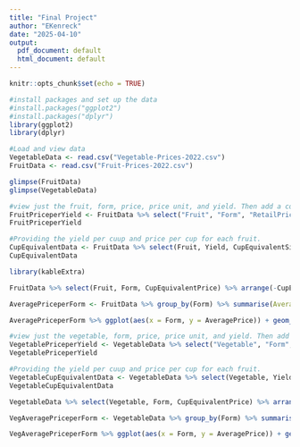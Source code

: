 ```yaml
---
title: "Final Project"
author: "EKenreck"
date: "2025-04-10"
output:
  pdf_document: default
  html_document: default
---
```


```r
knitr::opts_chunk$set(echo = TRUE)
```


```r
#install packages and set up the data
#install.packages("ggplot2")
#install.packages("dplyr")
library(ggplot2)
library(dplyr)
```

```r
#Load and view data
VegetableData <- read.csv("Vegetable-Prices-2022.csv")
FruitData <- read.csv("Fruit-Prices-2022.csv")

glimpse(FruitData)
glimpse(VegetableData)
```




```r
#view just the fruit, form, price, price unit, and yield. Then add a column that shows the prices per unit yield. 
FruitPriceperYield <- FruitData %>% select("Fruit", "Form", "RetailPrice", "RetailPriceUnit", "Yield") %>% mutate(RetailPriceperYield = RetailPrice * Yield)
FruitPriceperYield
```



```r
#Providing the yield per cuup and price per cup for each fruit. 
CupEquivalentData <- FruitData %>% select(Fruit, Yield, CupEquivalentSize, CupEquivalentUnit, CupEquivalentPrice) %>% mutate(YieldPerCup = Yield / CupEquivalentSize) %>% mutate(PricePerCup = YieldPerCup * CupEquivalentPrice)
CupEquivalentData
```

```r
library(kableExtra)

FruitData %>% select(Fruit, Form, CupEquivalentPrice) %>% arrange(-CupEquivalentPrice) %>%   knitr::kable() %>% kable_styling() %>% scroll_box(width = "500px", height = "200px")

```

```r
AveragePriceperForm <- FruitData %>% group_by(Form) %>% summarise(AveragePrice = mean(RetailPrice, na.rm = TRUE))

AveragePriceperForm %>% ggplot(aes(x = Form, y = AveragePrice)) + geom_col() + labs(title = "Average Retail Price per Market (Form)", x = "Market Form", y = "Average Price ($)") + theme_minimal()
```


```r
#view just the vegetable, form, price, price unit, and yield. Then add a column that shows the prices per unit yield. 
VegetablePriceperYield <- VegetableData %>% select("Vegetable", "Form", "RetailPrice", "RetailPriceUnit", "Yield") %>% mutate(RetailPriceperYield = RetailPrice * Yield)
VegetablePriceperYield
```

```r
#Providing the yield per cuup and price per cup for each fruit. 
VegetableCupEquivalentData <- VegetableData %>% select(Vegetable, Yield, CupEquivalentSize, CupEquivalentUnit, CupEquivalentPrice) %>% mutate(YieldPerCup = Yield / CupEquivalentSize) %>% mutate(PricePerCup = YieldPerCup * CupEquivalentPrice)
VegetableCupEquivalentData
```

```r

VegetableData %>% select(Vegetable, Form, CupEquivalentPrice) %>% arrange(-CupEquivalentPrice) %>%   knitr::kable() %>% kable_styling() %>% scroll_box(width = "500px", height = "200px")

```

```r
VegAveragePriceperForm <- VegetableData %>% group_by(Form) %>% summarise(AveragePrice = mean(RetailPrice, na.rm = TRUE))

VegAveragePriceperForm %>% ggplot(aes(x = Form, y = AveragePrice)) + geom_col() + labs(title = "Average Retail Price per Market (Form)", x = "Market Form", y = "Average Price ($)") + theme_minimal()
```